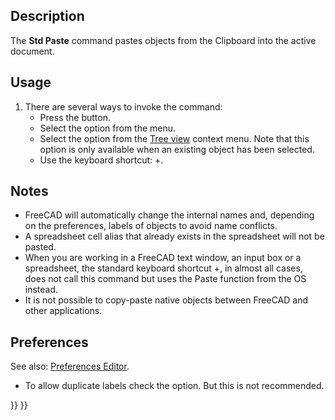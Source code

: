<languages/>

{{Docnav
|[[Std_Copy|Copy]]
|[[Std_DuplicateSelection|DuplicateSelection]]
|[[Std_Edit_Menu|Std Edit Menu]]
|IconL=Std_Copy.svg
|IconR=Std_DuplicateSelection.svg
|IconC=Freecad.svg
}}

<div class="mw-translate-fuzzy">
{{GuiCommand/cs|Name=Std_Paste|Name/cs=Std_Paste|MenuLocation=Edit → Paste|Shortcut=Ctrl+V|Workbenches=All|SeeAlso=[[Std_Copy/cs|Copy]], [[Std_DuplicateSelection/cs|Duplicate Selection]]}}
</div>

==Description==

The '''Std Paste''' command pastes objects from the Clipboard into the active document.

==Usage==

# There are several ways to invoke the command:
#* Press the {{Button|[[Image:Std_Paste.svg|16px]] [[Std_Paste|Paste]]}} button.
#* Select the {{MenuCommand|Edit → [[Image:Std_Paste.svg|16px]] Paste}} option from the menu.
#* Select the {{MenuCommand|[[Image:Std_Paste.svg|16px]] Paste}} option from the [[Tree_view|Tree view]] context menu. Note that this option is only available when an existing object has been selected.
#* Use the keyboard shortcut: {{KEY|Ctrl}}+{{KEY|V}}.

==Notes==

* FreeCAD will automatically change the internal names and, depending on the preferences, labels of objects to avoid name conflicts.
* A spreadsheet cell alias that already exists in the spreadsheet will not be pasted.
* When you are working in a FreeCAD text window, an input box or a spreadsheet, the standard keyboard shortcut {{KEY|Ctrl}}+{{KEY|V}}, in almost all cases, does not call this command but uses the Paste function from the OS instead.
* It is not possible to copy-paste native objects between FreeCAD and other applications.

==Preferences==

See also: [[Preferences_Editor|Preferences Editor]].

* To allow duplicate labels check the {{MenuCommand|Edit → Preferences... → General → Document → Allow duplicate object labels in one document}} option. But this is not recommended.


{{Docnav
|[[Std_Copy|Copy]]
|[[Std_DuplicateSelection|DuplicateSelection]]
|[[Std_Edit_Menu|Std Edit Menu]]
|IconL=Std_Copy.svg
|IconR=Std_DuplicateSelection.svg
|IconC=Freecad.svg
}}

{{Std_Base_navi{{#translation:}}}}
{{Userdocnavi{{#translation:}}}}